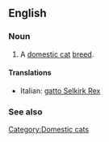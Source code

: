 ==English==

===Noun===
{{en-noun|es|sg=[[Selkirk]] [[Rex]]}}

# A [[domestic cat]] [[breed]].

====Translations====
{{top}}
*Italian: [[gatto Selkirk Rex]]
{{mid}}

{{bottom}}

===See also===
{{wikipedia|Selkirk Rex}}
{{commonscat|Selkirk Rex}}

[[Category:Domestic cats]]